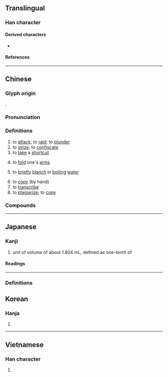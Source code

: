 {{character info}}
==Translingual==

===Han character===
{{Han char|rn=64|rad=手|as=04|sn=7|four=59020|canj=QFH|ids=⿰扌少}}

====Derived characters====
* {{l|mul|[[𠳕]], [[𣴷]], [[莏]]}}

====References====
{{Han ref|kx=0420.100|dkj=11863|dj=0767.100|hdz=31836.060|uh=6284}}

----

==Chinese==
{{zh-forms}}

===Glyph origin===
{{Han etym}}
{{Han compound|alt1=手|扌|少|ls=psc|c1=s|c2=p}}.

===Pronunciation===
{{zh-pron
|m=chāo,er=y
|ma=Zh-chao.ogg
|c=caau1
|h=pfs=chhâu
|md=chău
|mn=chhau/chhiau
|mn_note=chhiau - vernacular; chhau - literary
|mn-t=cao1/sa1
|w=2tshau
|mc=y
|oc=y
|cat=v
}}

===Definitions===
{{zh-hanzi}}

# to [[attack]]; to [[raid]]; to [[plunder]]
# to [[seize]]; to [[confiscate]]
# to [[take]] a [[shortcut]]
#: {{zh-x|抄 小路|to take a narrow shortcut}}
# to [[fold]] one's [[arms]]
# {{lb|zh|cooking}} to [[briefly]] [[blanch]] in [[boiling]] [[water]]
# to [[copy]] (by hand)
# to [[transcribe]]
# to [[plagiarize]]; to [[copy]]
#: {{zh-x|抄 功課|to '''plagiarize''' homework|C}}

===Compounds===
{{zh-der|抄寫|抄籍|抄擊|抄手|傳抄|兜抄|包抄|半抄兒|小抄|影宋抄本|手抄|抄事|抄件|抄估|抄化|抄奪|抄家|抄小路|抄手遊廊|抄扎|抄掇|抄掠|抄搶|抄撮|抄斬|抄本|抄札|抄殺|抄沒|抄獲|抄球|抄用|抄發|抄白|抄空兒|抄紙|抄總兒|抄胥|抄臺|抄襲|抄賭|抄起|抄身|抄轉|抄近路|抄送|抄造|抄錄|抄陳|抄靶子|文抄公|東抄西襲|查抄|滿門抄斬|照抄|瓜蔓抄|目披手抄|精抄本|背抄手|邸抄}}

{{zh-cat|Elementary}}

----

==Japanese==

===Kanji===
{{ja-kanji|grade=c|rs=手04}}

# unit of volume of about 1.804&nbsp;mL, defined as one-tenth of {{ja-r|勺|しゃく}}

====Readings====
{{ja-readings
|goon=しょう<せう
|kanon=そう<さう
|kun=とる, かすめ-とる, うつ-す
}}

----

===Definitions===
{{ja-see|鈔}}

==Korean==

===Hanja===
{{ko-hanja|hangeul=초|eumhun=|rv=cho|mr=ch'o|y=cho}}

# {{rfdef|ko|sort=手04}}

----

==Vietnamese==

===Han character===
{{vi-readings|reading=sao, xao|rs=手04}}

# {{rfdef|vi}}

{{cln|vi|Han tu}}